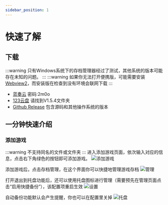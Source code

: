 ```yaml
---
sidebar_position: 1
---
```


# 快速了解

## 下载
:::warning
只有Windows系统下的存档管理器经过了测试，其他系统的版本可能存在未知的问题。
:::
:::warning
如果你无法打开便携版，可能需要安装[Webview2](https://developer.microsoft.com/microsoft-edge/webview2/)，而安装版在检查到没有环境会联网下载
:::

- [蓝奏云](https://sworld.lanzouw.com/b01jrj7y6f?pwd=2m0o) 密码:2m0o
- [123云盘](https://www.123pan.com/s/xdcDjv-mq9l.html) 请找到V1.5.4文件夹
- [Github Release](https://github.com/mcthesw/game-save-manager/releases/tag/v1.5.4) 包含源码和其他操作系统的版本

## 一分钟快速介绍
### 添加游戏
:::warning
不支持同名的文件或文件夹
:::
进入添加游戏页面，依次输入对应的信息，点击右下角绿色的按钮即可添加游戏。
![添加游戏](/img/intro/add_game.jpg)

添加游戏后，点击存档管理，在这个界面你可以快捷地管理游戏存档
![管理](/img/intro/manage.jpg)

打开退出到托盘功能后，还可以使用托盘图标进行管理（需要预先在管理页面点击“启用快捷备份”），该配置项重启生效
![设置](/img/intro/exit_to_tray.jpg)

自动备份功能默认会产生提醒，你也可以在配置里关掉
![托盘](/img/intro/tray.jpg)